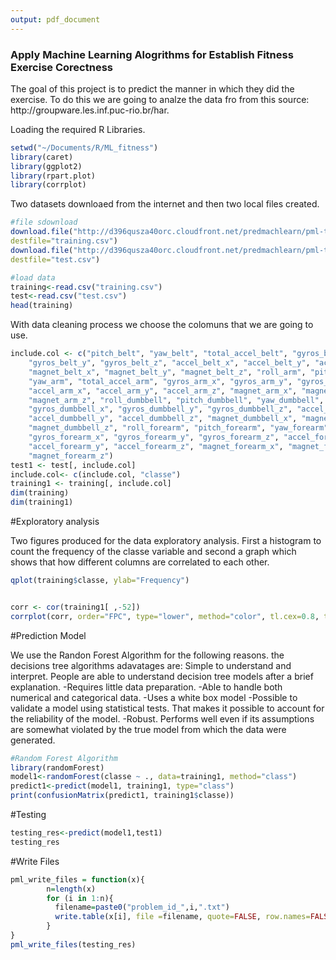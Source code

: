 ```yaml
---
output: pdf_document
---
```

### Apply Machine Learning Alogrithms for Establish Fitness Exercise Corectness

The goal of this project is to predict the manner in which they did the exercise. To do this we are going to analze the data fro from this source: http://groupware.les.inf.puc-rio.br/har.

  
Loading  the required  R Libraries.

```r
setwd("~/Documents/R/ML_fitness")
library(caret)
library(ggplot2)
library(rpart.plot)
library(corrplot)
```

Two datasets downloaed from the internet and then two local files created. 

```r
#file sdownload
download.file("http://d396qusza40orc.cloudfront.net/predmachlearn/pml-training.csv",
destfile="training.csv")
download.file("http://d396qusza40orc.cloudfront.net/predmachlearn/pml-testing.csv",
destfile="test.csv")

#load data 
training<-read.csv("training.csv")
test<-read.csv("test.csv")
head(training)

```

With data cleaning process we choose the colomuns that we are going to use.

```r
include.col <- c("pitch_belt", "yaw_belt", "total_accel_belt", "gyros_belt_x", 
    "gyros_belt_y", "gyros_belt_z", "accel_belt_x", "accel_belt_y", "accel_belt_z", 
    "magnet_belt_x", "magnet_belt_y", "magnet_belt_z", "roll_arm", "pitch_arm", 
    "yaw_arm", "total_accel_arm", "gyros_arm_x", "gyros_arm_y", "gyros_arm_z", 
    "accel_arm_x", "accel_arm_y", "accel_arm_z", "magnet_arm_x", "magnet_arm_y", 
    "magnet_arm_z", "roll_dumbbell", "pitch_dumbbell", "yaw_dumbbell", "total_accel_dumbbell", 
    "gyros_dumbbell_x", "gyros_dumbbell_y", "gyros_dumbbell_z", "accel_dumbbell_x", 
    "accel_dumbbell_y", "accel_dumbbell_z", "magnet_dumbbell_x", "magnet_dumbbell_y", 
    "magnet_dumbbell_z", "roll_forearm", "pitch_forearm", "yaw_forearm", "total_accel_forearm", 
    "gyros_forearm_x", "gyros_forearm_y", "gyros_forearm_z", "accel_forearm_x", 
    "accel_forearm_y", "accel_forearm_z", "magnet_forearm_x", "magnet_forearm_y", 
    "magnet_forearm_z")
test1 <- test[, include.col]
include.col<- c(include.col, "classe")
training1 <- training[, include.col]
dim(training)
dim(training1)
```


#Exploratory analysis

Two figures produced for the data exploratory analysis. First a histogram to count the frequency of the classe variable and second a graph which shows that how different columns are correlated to each other.

```r
qplot(training$classe, ylab="Frequency")


corr <- cor(training1[ ,-52])
corrplot(corr, order="FPC", type="lower", method="color", tl.cex=0.8, tl.col="black")

```

#Prediction Model

We use the Randon Forest Algorithm for the following reasons. the decisions tree algorithms adavatages are:
Simple to understand and interpret. People are able to understand decision tree models after a brief explanation.
-Requires little data preparation. 
-Able to handle both numerical and categorical data. 
-Uses a white box model
-Possible to validate a model using statistical tests. That makes it possible to account for the reliability of the model.
-Robust. Performs well even if its assumptions are somewhat violated by the true model from which the data were generated.



```r
#Random Forest Algorithm
library(randomForest)
model1<-randomForest(classe ~ ., data=training1, method="class")
predict1<-predict(model1, training1, type="class")
print(confusionMatrix(predict1, training1$classe))


```

#Testing

```r
testing_res<-predict(model1,test1)
testing_res

```


#Write Files

```{r]}
pml_write_files = function(x){
        n=length(x)
        for (i in 1:n){
          filename=paste0("problem_id_",i,".txt")
          write.table(x[i], file =filename, quote=FALSE, row.names=FALSE,col.names=FALSE)
        }
}
pml_write_files(testing_res)

```






